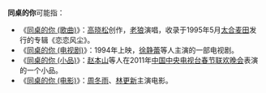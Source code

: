 '''同桌的你'''可能指：
*《[[同桌的你_(歌曲)|同桌的你 (歌曲)]]》：[[高晓松|高晓松]]创作，[[老狼|老狼]]演唱，收录于1995年5月[[太合麦田|太合麦田]]发行的专辑《恋恋风尘》。
*《[[同桌的你_(电视剧)|同桌的你 (电视剧)]]》：1994年上映，[[徐静蕾|徐静蕾]]等人主演的一部电视剧。
*《[[同桌的你_(小品)|同桌的你 (小品)]]》：[[赵本山|赵本山]]等人在2011年[[中国中央电视台春节联欢晚会|中国中央电视台春节联欢晚会]]表演的一个小品。
*《[[同桌的你_(电影)|同桌的你 (电影)]]》：[[周冬雨|周冬雨]]、[[林更新|林更新]]主演电影。
{{disambig|Cat=四字作品消歧義}}